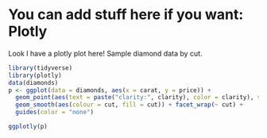 # You can add stuff here if you want: Plotly

Look I have a plotly plot here! Sample diamond data by cut. 

```r
library(tidyverse)
library(plotly)
data(diamonds)
p <- ggplot(data = diamonds, aes(x = carat, y = price)) +
  geom_point(aes(text = paste("clarity:", clarity), color = clarity), size = 0.5) +
  geom_smooth(aes(colour = cut, fill = cut)) + facet_wrap(~ cut) +
  guides(color = "none")

ggplotly(p)

```